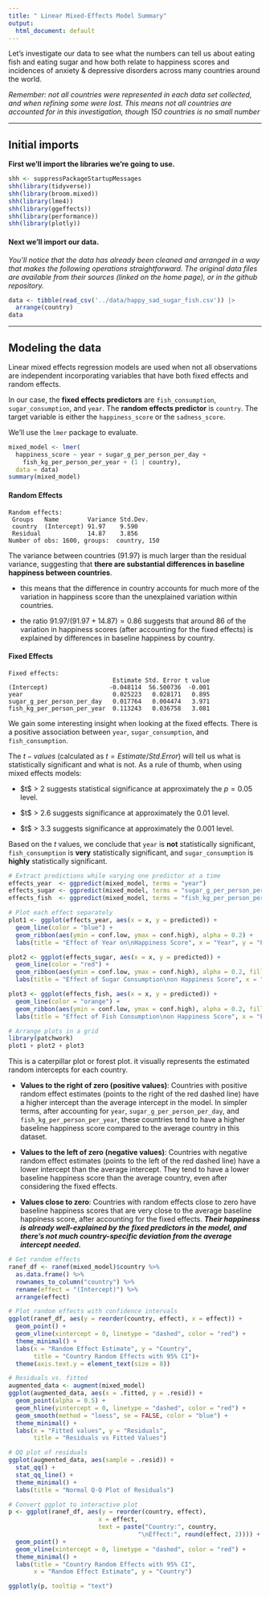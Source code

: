 ```yaml
---
title: " Linear Mixed-Effects Model Summary"
output:
  html_document: default
---
```


Let's investigate our data to see what the numbers can tell us about eating fish and eating sugar and how both relate to happiness scores and incidences of anxiety & depressive disorders across many countries around the world.

*Remember: not all countries were represented in each data set collected, and when refining some were lost. This means not all countries are accounted for in this investigation, though 150 countries is no small number*

------------------------------------------------------------------------

## Initial imports

**First we'll import the libraries we're going to use.**

```r
shh <- suppressPackageStartupMessages
shh(library(tidyverse))
shh(library(broom.mixed))
shh(library(lme4))
shh(library(ggeffects))
shh(library(performance))
shh(library(plotly))
```

#### Next we'll import our data.

*You'll notice that the data has already been cleaned and arranged in a way that makes the following operations straightforward. The original data files are available from their sources (linked on the home page), or in the github repository.*

```r
data <- tibble(read_csv('../data/happy_sad_sugar_fish.csv')) |> 
  arrange(country)
data
```

------------------------------------------------------------------------

## Modeling the data

Linear mixed effects regression models are used when not all observations are independent incorporating variables that have both fixed effects and random effects.

In our case, the **fixed effects predictors** are `fish_consumption`, `sugar_consumption`, and `year`. The **random effects predictor** is `country`. The target variable is either the `happiness_score` or the `sadness_score`.

We'll use the `lmer` package to evaluate.

```r
mixed_model <- lmer(
  happiness_score ~ year + sugar_g_per_person_per_day + 
    fish_kg_per_person_per_year + (1 | country), 
  data = data)
summary(mixed_model)
```

#### Random Effects

```         
Random effects:
 Groups   Name        Variance Std.Dev.
 country  (Intercept) 91.97    9.590   
 Residual             14.87    3.856   
Number of obs: 1600, groups:  country, 150
```

The variance between countries ($91.97$) is much larger than the residual variance, suggesting that **there are substantial differences in baseline happiness between countries**.

-   this means that the difference in country accounts for much more of the variation in happiness score than the unexplained variation within countries.

-   the ratio $91.97/(91.97 + 14.87) = 0.86$ suggests that around $86%$ of the variation in happiness scores (after accounting for the fixed effects) is explained by differences in baseline happiness by country.

#### Fixed Effects

```         
Fixed effects:
                             Estimate Std. Error t value
(Intercept)                 -0.048114  56.500736  -0.001
year                         0.025223   0.028171   0.895
sugar_g_per_person_per_day   0.017764   0.004474   3.971
fish_kg_per_person_per_year  0.113243   0.036758   3.081
```

We gain some interesting insight when looking at the fixed effects. There is a positive association between `year`, `sugar_consumption`, and `fish_consumption`.

The $t-values$ (calculated as $t = Estimate / Std. Error$) will tell us what is statistically significant and what is not. As a rule of thumb, when using mixed effects models:

-   \$t\$ \> 2 suggests statistical significance at approximately the $p = 0.05$ level.

-   \$t\$ \> 2.6 suggests significance at approximately the 0.01 level.

-   \$t\$ \> 3.3 suggests significance at approximately the 0.001 level.

Based on the $t$ values, we conclude that `year` is **not** statistically significant, `fish_consumption` is **very** statistically significant, and `sugar_consumption` is **highly** statistically significant.

```r
# Extract predictions while varying one predictor at a time
effects_year  <- ggpredict(mixed_model, terms = "year")  
effects_sugar <- ggpredict(mixed_model, terms = "sugar_g_per_person_per_day")
effects_fish  <- ggpredict(mixed_model, terms = "fish_kg_per_person_per_year")

# Plot each effect separately
plot1 <- ggplot(effects_year, aes(x = x, y = predicted)) +
  geom_line(color = "blue") +
  geom_ribbon(aes(ymin = conf.low, ymax = conf.high), alpha = 0.2) +
  labs(title = "Effect of Year on\nHappiness Score", x = "Year", y = "Predicted Happiness Score")

plot2 <- ggplot(effects_sugar, aes(x = x, y = predicted)) +
  geom_line(color = "red") +
  geom_ribbon(aes(ymin = conf.low, ymax = conf.high), alpha = 0.2, fill = "red") +
  labs(title = "Effect of Sugar Consumption\non Happiness Score", x = "Sugar (g per person/day)", y = "Predicted Happiness Score")

plot3 <- ggplot(effects_fish, aes(x = x, y = predicted)) +
  geom_line(color = "orange") +
  geom_ribbon(aes(ymin = conf.low, ymax = conf.high), alpha = 0.2, fill = "green") +
  labs(title = "Effect of Fish Consumption\non Happiness Score", x = "Fish (kg per person/year)", y = "Predicted Happiness Score")

# Arrange plots in a grid
library(patchwork)
plot1 + plot2 + plot3

```

This is a caterpillar plot or forest plot. it visually represents the estimated random intercepts for each country.

-   **Values to the right of zero (positive values)**: Countries with positive random effect estimates (points to the right of the red dashed line) have a higher intercept than the average intercept in the model. In simpler terms, after accounting for `year`, `sugar_g_per_person_per_day`, and `fish_kg_per_person_per_year`, these countries tend to have a higher baseline happiness score compared to the average country in this dataset.

-   **Values to the left of zero (negative values)**: Countries with negative random effect estimates (points to the left of the red dashed line) have a lower intercept than the average intercept. They tend to have a lower baseline happiness score than the average country, even after considering the fixed effects.

-   **Values close to zero**: Countries with random effects close to zero have baseline happiness scores that are very close to the average baseline happiness score, after accounting for the fixed effects. ***Their happiness is already well-explained by the fixed predictors in the model, and there's not much country-specific deviation from the average intercept needed.***

```r
# Get random effects
ranef_df <- ranef(mixed_model)$country %>%
  as.data.frame() %>%
  rownames_to_column("country") %>%
  rename(effect = "(Intercept)") %>%
  arrange(effect)

# Plot random effects with confidence intervals
ggplot(ranef_df, aes(y = reorder(country, effect), x = effect)) +
  geom_point() +
  geom_vline(xintercept = 0, linetype = "dashed", color = "red") +
  theme_minimal() +
  labs(x = "Random Effect Estimate", y = "Country",
       title = "Country Random Effects with 95% CI")+
  theme(axis.text.y = element_text(size = 8))
```


```r
# Residuals vs. fitted
augmented_data <- augment(mixed_model)
ggplot(augmented_data, aes(x = .fitted, y = .resid)) +
  geom_point(alpha = 0.5) +
  geom_hline(yintercept = 0, linetype = "dashed", color = "red") +
  geom_smooth(method = "loess", se = FALSE, color = "blue") +
  theme_minimal() +
  labs(x = "Fitted values", y = "Residuals",
       title = "Residuals vs Fitted Values")

# QQ plot of residuals
ggplot(augmented_data, aes(sample = .resid)) +
  stat_qq() +
  stat_qq_line() +
  theme_minimal() +
  labs(title = "Normal Q-Q Plot of Residuals")
```


```r
# Convert ggplot to interactive plot
p <- ggplot(ranef_df, aes(y = reorder(country, effect), 
                         x = effect,
                         text = paste("Country:", country,
                                    "\nEffect:", round(effect, 2)))) +
  geom_point() +
  geom_vline(xintercept = 0, linetype = "dashed", color = "red") +
  theme_minimal() +
  labs(title = "Country Random Effects with 95% CI",
       x = "Random Effect Estimate", y = "Country")

ggplotly(p, tooltip = "text")
```
